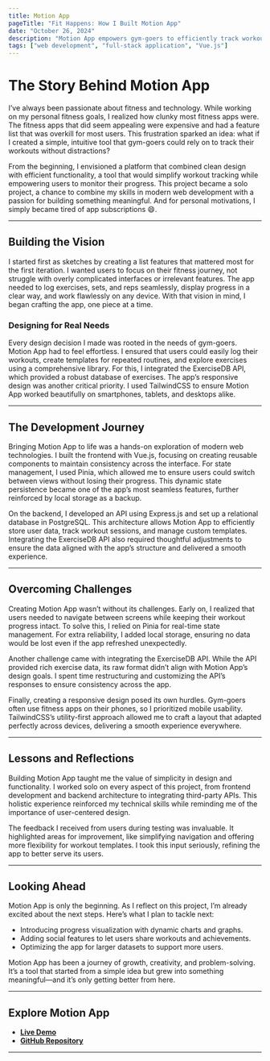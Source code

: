 ```yaml
---
title: Motion App
pageTitle: "Fit Happens: How I Built Motion App"
date: "October 26, 2024"
description: "Motion App empowers gym-goers to efficiently track workouts and monitor progress. Built with modern web technologies, it combines responsive design and functionality to support users on their fitness journey."
tags: ["web development", "full-stack application", "Vue.js"]
---
```


# The Story Behind Motion App

I’ve always been passionate about fitness and technology. While working on my personal fitness goals, I realized how clunky most fitness apps were. The fitness apps that did seem appealing were expensive and had a feature list that was overkill for most users. This frustration sparked an idea: what if I created a simple, intuitive tool that gym-goers could rely on to track their workouts without distractions?

From the beginning, I envisioned a platform that combined clean design with efficient functionality, a tool that would simplify workout tracking while empowering users to monitor their progress. This project became a solo project, a chance to combine my skills in modern web development with a passion for building something meaningful. And for personal motivations, I simply became tired of app subscriptions 😄.

---

## Building the Vision

I started first as sketches by creating a list features that mattered most for the first iteration. I wanted users to focus on their fitness journey, not struggle with overly complicated interfaces or irrelevant features. The app needed to log exercises, sets, and reps seamlessly, display progress in a clear way, and work flawlessly on any device. With that vision in mind, I began crafting the app, one piece at a time.

### Designing for Real Needs

Every design decision I made was rooted in the needs of gym-goers. Motion App had to feel effortless. I ensured that users could easily log their workouts, create templates for repeated routines, and explore exercises using a comprehensive library. For this, I integrated the ExerciseDB API, which provided a robust database of exercises. The app’s responsive design was another critical priority. I used TailwindCSS to ensure Motion App worked beautifully on smartphones, tablets, and desktops alike.

---

## The Development Journey

Bringing Motion App to life was a hands-on exploration of modern web technologies. I built the frontend with Vue.js, focusing on creating reusable components to maintain consistency across the interface. For state management, I used Pinia, which allowed me to ensure users could switch between views without losing their progress. This dynamic state persistence became one of the app’s most seamless features, further reinforced by local storage as a backup.

On the backend, I developed an API using Express.js and set up a relational database in PostgreSQL. This architecture allows Motion App to efficiently store user data, track workout sessions, and manage custom templates. Integrating the ExerciseDB API also required thoughtful adjustments to ensure the data aligned with the app’s structure and delivered a smooth experience.

---

## Overcoming Challenges

Creating Motion App wasn’t without its challenges. Early on, I realized that users needed to navigate between screens while keeping their workout progress intact. To solve this, I relied on Pinia for real-time state management. For extra reliability, I added local storage, ensuring no data would be lost even if the app refreshed unexpectedly.

Another challenge came with integrating the ExerciseDB API. While the API provided rich exercise data, its raw format didn’t align with Motion App’s design goals. I spent time restructuring and customizing the API’s responses to ensure consistency across the app.

Finally, creating a responsive design posed its own hurdles. Gym-goers often use fitness apps on their phones, so I prioritized mobile usability. TailwindCSS’s utility-first approach allowed me to craft a layout that adapted perfectly across devices, delivering a smooth experience everywhere.

---

## Lessons and Reflections

Building Motion App taught me the value of simplicity in design and functionality. I worked solo on every aspect of this project, from frontend development and backend architecture to integrating third-party APIs. This holistic experience reinforced my technical skills while reminding me of the importance of user-centered design.

The feedback I received from users during testing was invaluable. It highlighted areas for improvement, like simplifying navigation and offering more flexibility for workout templates. I took this input seriously, refining the app to better serve its users.

---

## Looking Ahead

Motion App is only the beginning. As I reflect on this project, I’m already excited about the next steps. Here’s what I plan to tackle next:

- Introducing progress visualization with dynamic charts and graphs.
- Adding social features to let users share workouts and achievements.
- Optimizing the app for larger datasets to support more users.

Motion App has been a journey of growth, creativity, and problem-solving. It’s a tool that started from a simple idea but grew into something meaningful—and it’s only getting better from here.

---

## Explore Motion App

- **[Live Demo](#)**
- **[GitHub Repository](#)**

---

